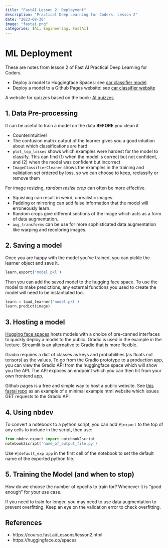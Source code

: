 ```yaml
---
title: "FastAI Lesson 2: Deployment"
description: "Practical Deep Learning for Coders: Lesson 2"
date: "2023-08-30"
image: "fastai.png"
categories: [AI, Engineering, FastAI]
---
```


# ML Deployment
These are notes from lesson 2 of Fast AI Practical Deep Learning for Coders.

::: {.callout-tip title="Homework Task"}

- Deploy a model to Huggingface Spaces: see [car classifier model](https://huggingface.co/spaces/GurpreetJohl/binary_image_classifier_vw_rr)
- Deploy a model to a Github Pages website: see [car classifier website](https://github.com/gjohl/vw_classifier)
:::

::: {.callout-note}
A website for quizzes based on the book: [AI quizzes](www.aiquizzes.com)
:::

## 1. Data Pre-processing
It can be useful to train a model on the data **BEFORE** you clean it

- Counterintuitive!
- The confusion matrix output of the learner gives you a good intuition about which classifications are hard
- `plot_top_losses` shows which examples were hardest for the model to classify. 
  This can find (1) when the model is correct but not confident, and (2) when the model was confident but incorrect
- `ImageClassifierCleaner` shows the examples in the training and validation set ordered by loss, so we can choose to keep, reclassify or remove them

For image resizing, *random resize crop* can often be more effective.

- Squishing can result in weird, unrealistic images.
- Padding or mirroring can add false information that the model will erroneously learn.
- Random crops give different sections of the image which acts as a form of data augmentation.
- `aug_transforms` can be use for more sophisticated data augmentation like warping and recoloring images.


## 2. Saving a model
Once you are happy with the model you've trained, you can pickle the learner object and save it.
```Python
learn.export('model.pkl')
```

Then you can add the saved model to the hugging face space.
To use the model to make predictions, any external functions you used to create the model will need to be instantiated too. 
```Python
learn = load_learner('model.pkl')
learn.predict(image)
```

## 3. Hosting a model

[Hugging face spaces](https://huggingface.co/spaces) hosts models with a choice of pre-canned interfaces
to quickly deploy a model to the public. Gradio is used in the example in the lecture. Streamlit is an alternative to Gradio that is more flexible.

Gradio requires a dict of classes as keys and probabilities (as floats not tensors) as the values.
To go from the Gradio prototype to a production app, you can view the Gradio API from the huggingface space which will show you the API.
The API exposes an endpoint which you can then hit from your own frontend app.

Github pages is a free and simple way to host a public website.
See [this fastai repo](https://github.com/fastai/tinypets) as an example of a minimal example html website which issues GET requests to the Gradio API 


## 4. Using nbdev
To convert a notebook to a python script, you can add `#|export` to the top of any cells to include in the script,
then use:
```Python
from nbdev.export import notebook2script
notebook2script('name_of_output_file.py')
```

Use `#|default_exp app` in the first cell of the notebook to set the default name of the exported python file.


## 5. Training the Model (and when to stop)
How do we choose the number of epochs to train for?
Whenever it is "good enough" for your use case.

If you need to train for longer, you may need to use data augmentation to prevent overfitting.
Keep an eye on the validation error to check overfitting.


## References

- https://course.fast.ai/Lessons/lesson2.html
- https://huggingface.co/spaces
